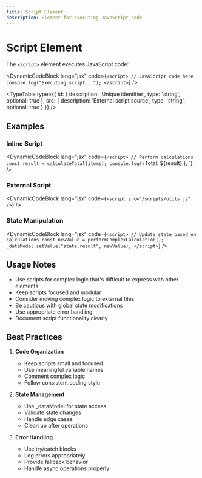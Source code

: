 ```yaml
---
title: Script Element
description: Element for executing JavaScript code
---
```



# Script Element

The `<script>` element executes JavaScript code:

<DynamicCodeBlock lang="jsx" code={`<script>
  // JavaScript code here
  console.log("Executing script...");
</script>`} />

<TypeTable
  type={{
    id: {
      description: 'Unique identifier',
      type: 'string',
      optional: true
    },
    src: {
      description: 'External script source',
      type: 'string',
      optional: true
    }
  }}
/>

## Examples

### Inline Script

<DynamicCodeBlock lang="jsx" code={`<script>
  // Perform calculations
  const result = calculateTotal(items);
  console.log(\`Total: \${result}\`);
</script>`} />

### External Script

<DynamicCodeBlock lang="jsx" code={`<script src="/scripts/utils.js" />`} />

### State Manipulation

<DynamicCodeBlock lang="jsx" code={`<script>
  // Update state based on calculations
  const newValue = performComplexCalculation();
  _dataModel.setValue("state.result", newValue);
</script>`} />

## Usage Notes

- Use scripts for complex logic that's difficult to express with other elements
- Keep scripts focused and modular
- Consider moving complex logic to external files
- Be cautious with global state modifications
- Use appropriate error handling
- Document script functionality clearly

## Best Practices

1. **Code Organization**
   - Keep scripts small and focused
   - Use meaningful variable names
   - Comment complex logic
   - Follow consistent coding style

2. **State Management**
   - Use _dataModel for state access
   - Validate state changes
   - Handle edge cases
   - Clean up after operations

3. **Error Handling**
   - Use try/catch blocks
   - Log errors appropriately
   - Provide fallback behavior
   - Handle async operations properly
